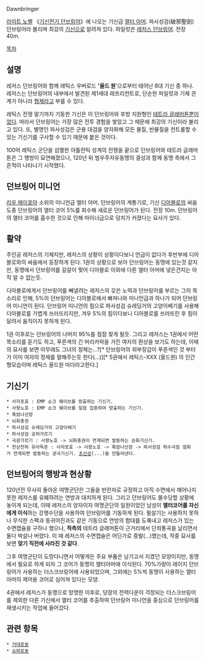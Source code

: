 Dawnbringer

[[라이트 노벨]] 《[[기신전기 던브링어]]》에 나오는 기신급 [[앨터 아머]]. 파사성검(破邪聖劍) 던브링어라 불리며 최강의 [[기신]]으로 알려져 있다. 파일럿은 [[레저스 던브링어]]. 전장 40m.

[[목차]]
== 설명 ==
레저스 던브링어와 함께 레틱스 우버로드 ''''올드 원''''으로부터 태어난 8대 기신 중 하나. 레저스는 던브링어의 내부에서 발견된 제1세대 레프리컨트로, 단순한 파일럿과 기체 관계가 아니라 [[형제]]라고 부를 수 있다.

레틱스 전쟁 말기까지 기동한 기신은 이 던브링어와 후방 지원형인 [[테트라 글래머톤]]뿐이었다. 따라서 던브링어는 가장 많은 전투 경험을 쌓았고 그 때문에 최강의 기신이라 불리고 있다. 또, 별명인 파사성검은 군용 대검을 양자화해 모든 물질, 반물질을 컨트롤할 수 있는 기신기를 구사할 수 있기 때문에 붙은 것이다.

100억 레틱스 군단을 섬멸한 아틀란틱 성계의 전쟁을 끝으로 던브링어와 테트라 글래머톤은 그 행방이 묘연해졌으나, 120년 뒤 범우주자유동맹의 결성과 함께 동맹 측에서 그 흔적이 나타나기 시작했다.

== 던브링어 미니언 ==
[[리우 메이호아]] 소위의 미니언급 앨터 아머. 던브링어의 계통기로, 기신 [[디아블로]]의 싸움 도중 던브링어의 앨터 코어 5%를 회수해 새로운 던브링어가 된다. 전장 10m. 던브링어의 앨터 코어를 흡수한 것으로 인해 마이너급으로 덩치가 커졌다는 묘사가 있다.

== 활약 ==
주인공 레저스의 기체지만, 레저스의 상황이 상황이다보니 언급이 없다가 후반부에 디아블로와의 싸움에서 등장하게 된다. 1권의 상황으로 보아 던브링어는 동맹에 있는것 같지만, 동맹에서 던브링어를 갈갈이 찢어 디아블로 이외에 다른 앨터 아머에 넣은건지는 아직 알 수 없는듯.

디아블로에게서 던브링어를 빼낼려는 레저스의 갖은 노력과 던브링어를 부르는 그의 목소리로 인해, 5%의 던브링어는 디아블로에서 빠져나와 미니언급과 하나가 되어 던브링어 미니언이 된다. 던브링어 미니언의 힘으로 파사성검 슈레딩거의 고양이베기를 사용해 디아블로를 가볍게 쓰러뜨리지만, 겨우 5%의 힘이다보니 디아블로를 쓰러뜨린 후 힘이 달려서 움직이지 못하게 된다.

1권 이후로는 던브링어의 나머지 95%를 점점 찾게 될듯. 그리고 레저스는 1권에서 어떤 목소리를 듣기도 하고, 푸른색의 긴 머리카락을 가진 여자의 환상을 보기도 하는데, 이때의 묘사를 보면 아무래도 그녀의 정체는…?[* 던브링어의 외부장갑이 푸른색인 것 부터가 이미 여자의 정체를 말해주는듯 한다(…)][* 5권에서 레틱스-XXX (올드원) 의 인간형모습이며 레틱스 올드원 마더라고한다.]

== 기신기 ==
 * 사자포효 : EMP 쇼크 웨이브를 방출하는 기신기.
 * 사왕노호 : EMP 쇼크 웨이브를 일점 집중하여 방출하는 기신기.
 * 흑암나선장
 * 뇌화충권
 * 파사성검 슈레딩거의 고양이베기
 * 파사성검 공허가르기
 * 극광가르기 : 사왕노호 -> 뇌화충권이 연계되면 발동하는 승화기신기.
 * 천상천하 유아독존 : 사자포효 -> 사왕노호 -> 흑암나선장 -> 파사성검 허수극점 점화가 연계되면 발동하는 궁극기신기. [[초신성]](...)을 만들어낸다.

== 던브링어의 행방과 현상황 ==
120년전 무사히 돌아온 여명군단은 그들을 반란자로 규정하고 아직 수면에서 깨어나지 못한 레저스를 유폐하려는 연방과 대치하게 된다. 그리고 던브링어도 몰수당할 상황에 놓이게 되는데, 이때 레저스의 양자이자 여명군단의 일원이었던 남성이 '''앨터코어를 자신에게 이식'''하는 강행수단을 사용하여 던브링어를 기동하게 된다. 필살기는 사용하지 못하나 무식한 스팩과 동귀어진과도 같은 기동으로 연방의 함대를 도륙내고 레저스가 있는 수면캡슐을 구하나 했으나, '''적측의''' 테트라 글래머톤이 근거리에서 단죄통곡을 날리면서 둘다 박살나 버렸다. 이 때 레저스의 수면캡슐은 어딘가로 증발(…)했는데, 작중 묘사를 보면 '''맞기 직전에 사라진 것 같다'''.

그후 여명군단이 도망다니면서 어떻게든 주요 부품은 남기고서 지켰던 모양이지만, 동맹에서 필요로 하게 되자 그 코어가 동맹의 앨터아머에 이식된다. 70%가량이 레이지 던브링어가 사용하는 더스크브링어에 사용되었으며, 그외에는 5%씩 동맹이 사용하는 앨터아머의 제어용 코어로 심어져 있다는 모양.

4권에서 레저스가 동맹으로 망명한 이후로, 당장의 전력다운이 걱정되는 더스크브링어를 제외한 다른 기신에서 앨터 코어를 추출하여 던브링어 미니언을 중심으로 던브링어를 재생시키는 작업에 들어갔다. 

== 관련 항목 ==
 * [[거대로봇]]
 * [[슈퍼로봇]]
